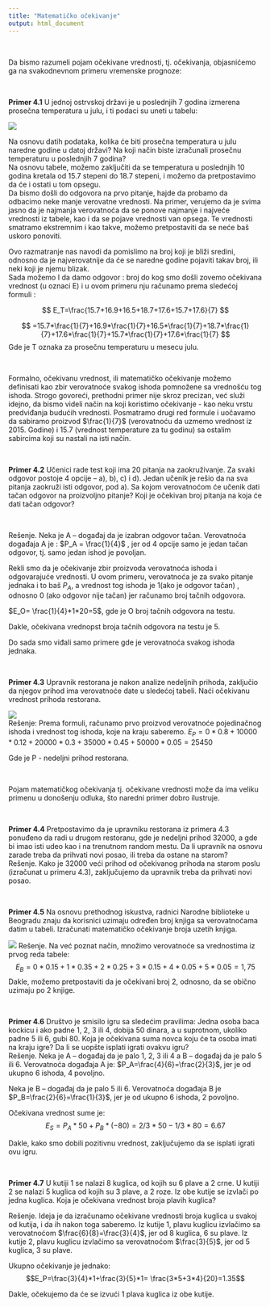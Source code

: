 ```yaml
---
title: "Matematičko očekivanje"
output: html_document
---
```

<br>

Da bismo razumeli pojam očekivane vrednosti, tj. očekivanja, objasnićemo ga na svakodnevnom primeru vremenske prognoze:  


<br>

**Primer 4.1** U jednoj ostrvskoj državi je u poslednjih 7 godina izmerena prosečna temperatura u julu, i ti podaci su uneti u tabelu:

![](tabela2.png)

Na osnovu datih podataka, kolika će biti prosečna temperatura u julu naredne godine u datoj državi?
Na koji način biste izračunali prosečnu temperaturu u poslednjih 7 godina?  
Na osnovu tabele, možemo zaključiti da se temperatura u poslednjih 10 godina kretala od 15.7 stepeni do 18.7 stepeni, i možemo da pretpostavimo da će i ostati u tom opsegu.    
Da bismo došli do odgovora na prvo pitanje, hajde da probamo da odbacimo neke manje verovatne vrednosti. Na primer, verujemo da je svima jasno da je najmanja verovatnoća da se ponove najmanje i najveće vrednosti iz tabele, kao i da se pojave vrednosti van opsega.
Te vrednosti smatramo ekstremnim i kao takve, možemo pretpostaviti da se neće baš uskoro ponoviti.  

Ovo razmatranje nas navodi da pomislimo na broj koji je bliži sredini, odnosno da je najverovatnije da će se naredne godine pojaviti takav broj, ili neki koji je njemu blizak.  
Sada možemo I da damo odgovor : broj do kog smo došli zovemo očekivana vrednost (u oznaci E) i u ovom primeru nju računamo prema sledećoj formuli : 

$$
E_T=\frac{15.7+16.9+16.5+18.7+17.6+15.7+17.6}{7}
$$

$$
=15.7*\frac{1}{7}+16.9*\frac{1}{7}+16.5*\frac{1}{7}+18.7*\frac{1}{7}+17.6*\frac{1}{7}+15.7*\frac{1}{7}+17.6*\frac{1}{7}
$$
Gde je T oznaka za prosečnu temperaturu u mesecu julu.

<br>

Formalno, očekivanu vrednost, ili matematičko očekivanje možemo definisati kao zbir verovatnoće svakog ishoda pomnožene sa vrednošću tog ishoda.
Strogo govoreći, prethodni primer nije skroz precizan, već služi idejno, da bismo videli način na koji koristimo očekivanje - kao neku vrstu predviđanja budućih vrednosti.
Posmatramo drugi red formule i uočavamo da sabiramo proizvod $\frac{1}{7}$ (verovatnoću da uzmemo vrednost iz 2015. Godine) i 15.7 (vrednost temperature za tu godinu) sa ostalim sabircima koji su nastali na isti način. 

<br>

**Primer 4.2** Učenici rade test koji ima 20 pitanja na zaokruživanje. Za svaki odgovor postoje 4 opcije – a), b), c) i d). Jedan učenik je rešio da na sva pitanja zaokruži isti odgovor, pod a). Sa kojom verovatnoćom će učenik dati tačan odgovor na proizvoljno pitanje? Koji je očekivan broj pitanja na koja će dati tačan odgovor?

<br>

Rešenje. Neka je A – događaj da je izabran odgovor tačan. Verovatnoća događaja A je : 
$P_A = \frac{1}{4}$ , jer od 4 opcije samo je jedan tačan odgovor, tj. samo jedan ishod je povoljan.  

Rekli smo da je očekivanje zbir proizvoda verovatnoća ishoda i odgovarajuće vrednosti. U ovom primeru, verovatnoća je za svako pitanje jednaka i to baš $P_A$, a vrednost tog ishoda je 1(ako je odgovor tačan) , odnosno 0 (ako odgovor nije tačan) jer računamo broj tačnih odgovora.  

$E_O= \frac{1}{4}*1*20=5$, gde je O broj tačnih odgovora na testu.  

Dakle, očekivana vrednopst broja tačnih odgovora na testu je 5.  

Do sada smo viđali samo primere gde je verovatnoća svakog ishoda jednaka. 

<br>

**Primer 4.3** Upravnik restorana je nakon analize nedeljnih prihoda, zaključio da njegov prihod ima verovatnoće date u sledećoj tabeli. Naći očekivanu vrednost prihoda restorana.

![](tabela3.png)
<br>
Rešenje: Prema formuli, računamo prvo proizvod verovatnoće pojedinačnog ishoda i vrednost tog ishoda, koje na kraju saberemo.
$E_P=0*0.8+10000*0.12+20000*0.3+35000*0.45+50000*0.05=25450$  
  
Gde je P - nedeljni prihod restorana.

<br>

Pojam matematičkog očekivanja tj. očekivane vrednosti može da ima veliku primenu u donošenju odluka, što naredni primer dobro ilustruje.

<br>

**Primer 4.4** Pretpostavimo da je upravniku restorana iz primera 4.3 ponuđeno da radi u drugom restoranu, gde je nedeljni prihod 32000, a gde bi imao isti udeo kao i na trenutnom random mestu. Da li upravnik na osnovu zarade treba da prihvati novi posao, ili treba da ostane na starom?
<br>
Rešenje.  Kako je 32000 veći prihod od očekivanog prihoda na starom poslu (izračunat u primeru 4.3), zaključujemo da upravnik treba da prihvati novi posao.

<br>

**Primer 4.5** Na osnovu prethodnog iskustva, radnici Narodne biblioteke u Beogradu znaju da korisnici uzimaju određen broj knjiga sa verovatnoćama datim u tabeli. Izračunati matematičko očekivanje broja uzetih knjiga.

![](tabela4.png)
Rešenje.  Na već poznat način, množimo verovatnoće sa vrednostima iz prvog reda tabele:
$$E_B=0*0.15+1*0.35+2*0.25+3*0.15+4*0.05+5*0.05=1,75$$
Dakle, možemo pretpostaviti da je očekivani broj 2, odnosno, da se obično uzimaju po 2 knjige.

<br>

**Primer 4.6** Društvo je smisilo igru sa sledećim pravilima:
Jedna osoba baca  kockicu i ako padne 1, 2, 3 ili 4, dobija 50 dinara, a u suprotnom, ukoliko padne 5 ili 6, gubi 80. Koja je očekivana suma novca koju će ta osoba imati na kraju igre? Da li se uopšte isplati igrati ovakvu igru?
<br>
Rešenje. Neka je A – događaj da je palo 1, 2, 3 ili 4 a B – događaj da je palo 5 ili 6. Verovatnoća događaja A je:
$P_A=\frac{4}{6}=\frac{2}{3}$,  jer je od ukupno 6 ishoda, 4 povoljno.  

Neka je B – događaj da je palo 5 ili 6. Verovatnoća događaja B je
$P_B=\frac{2}{6}=\frac{1}{3}$, jer je od ukupno 6 ishoda, 2 povoljno.  

Očekivana vrednost sume je:
$$E_S=P_A*50+P_B*(-80)=2/3*50-1/3*80=6.67$$

Dakle, kako smo dobili pozitivnu vrednost, zaključujemo da se isplati igrati ovu igru.  

<br>

**Primer 4.7** U kutiji 1 se nalazi 8 kuglica, od kojih su 6 plave a 2 crne. U kutiji 2 se nalazi 5 kuglica od kojih su 3 plave, a 2 roze. Iz obe kutije se izvlači po jedna kuglica. Koja je očekivana vrednost broja plavih kuglica?  

Rešenje. Ideja je da izračunamo očekivane vrednosti broja kuglica u svakoj od kutija, i da ih nakon toga saberemo.
Iz kutije 1, plavu kuglicu izvlačimo sa verovatnoćom $\frac{6}{8}=\frac{3}{4}$, jer od 8 kuglica, 6 su plave. 
Iz kutije 2, plavu kuglicu izvlačimo sa verovatnoćom $\frac{3}{5}$, jer od 5 kuglica, 3 su plave.  

Ukupno očekivanje je jednako:
$$E_P=\frac{3}{4}*1+\frac{3}{5}*1= \frac{3*5+3*4}{20}=1.35$$

Dakle, očekujemo da će se izvući 1 plava kuglica iz obe kutije.


